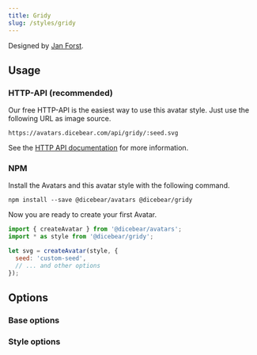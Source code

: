 ```yaml
---
title: Gridy
slug: /styles/gridy
---
```



<Examples style={style} />

Designed by [Jan Forst](https://github.com/darosh/gridy-avatars).

## Usage

### HTTP-API (recommended)

Our free HTTP-API is the easiest way to use this avatar style. Just use the
following URL as image source.

    https://avatars.dicebear.com/api/gridy/:seed.svg

See the [HTTP API documentation](/docs/http-api) for more information.

### NPM

Install the Avatars and this avatar style with the following command.

    npm install --save @dicebear/avatars @dicebear/gridy

Now you are ready to create your first Avatar.

```js
import { createAvatar } from '@dicebear/avatars';
import * as style from '@dicebear/gridy';

let svg = createAvatar(style, {
  seed: 'custom-seed',
  // ... and other options
});
```

## Options

### Base options

<Options schema={coreSchema} />

### Style options

<Options schema={style.schema} />

